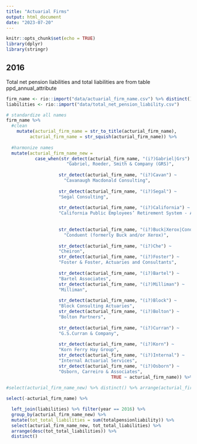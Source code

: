 ```yaml
---
title: "Actuarial Firms"
output: html_document
date: "2023-07-20"
---
```


```r
knitr::opts_chunk$set(echo = TRUE)
library(dplyr)
library(stringr)
```

## 2016
Total net pension liabilities and total liabilities are from table ppd_annual_attribute
```r
firm_name <- rio::import("data/actuarial_firm_name.csv") %>% distinct()
liabilities <- rio::import("data/total_net_pension_liability.csv")

# standardize all names
firm_name %>% 
  #clean
    mutate(acturial_firm_name = str_to_title(acturial_firm_name),
         acturial_firm_name = str_squish(acturial_firm_name)) %>% 
  
  #harmonize names
  mutate(acturial_firm_name_new = 
           case_when(str_detect(acturial_firm_name, "(i?)Gabriel|Grs") ~ 
                       "Gabriel, Roeder, Smith & Company (GRS)", 
                     
                    str_detect(acturial_firm_name, "(i?)Cavan") ~ 
                      "Cavanaugh Macdonald Consulting",
                    
                    str_detect(acturial_firm_name, "(i?)Segal") ~
                    "Segal Consulting",
                    
                    str_detect(acturial_firm_name, "(i?)California") ~
                    "California Public Employees’ Retirement System - Actuarial Office",
                    
                    
                    str_detect(acturial_firm_name, "(i?)Buck|Xerox|Conduent") ~ 
                      "Conduent (formerly Buck and/or Xerox)",
                    
                    str_detect(acturial_firm_name, "(i?)Che") ~
                    "Cheiron",
                    str_detect(acturial_firm_name, "(i?)Foster") ~
                    "Foster & Foster, Actuaries and Consultants",
                    
                    str_detect(acturial_firm_name, "(i?)Bartel") ~
                    "Bartel Associates",
                    str_detect(acturial_firm_name, "(i?)Milliman") ~
                    "Milliman",
                    
                    str_detect(acturial_firm_name, "(i?)Block") ~
                    "Block Consulting Actuaries",
                    str_detect(acturial_firm_name, "(i?)Bolton") ~
                    "Bolton Partners",
                    
                    str_detect(acturial_firm_name, "(i?)Curran") ~
                    "G.S.Curran & Company",
                    
                    str_detect(acturial_firm_name, "(i?)Korn") ~
                    "Korn Ferry Hay Group",
                    str_detect(acturial_firm_name, "(i?)Internal") ~
                    "Internal Actuarial Services",
                    str_detect(acturial_firm_name, "(i?)Osborn") ~
                    "Osborn, Carreiro & Associates",
                                        TRUE ~ acturial_firm_name)) %>% 
  
#select(acturial_firm_name_new) %>% distinct() %>% arrange(acturial_firm_name_new)

select(-acturial_firm_name) %>% 

  left_join(liabilities) %>% filter(year == 2016) %>% 
  group_by(acturial_firm_name_new) %>% 
  mutate(tot_total_liabilities = sum(totalpensionliability)) %>% 
  select(acturial_firm_name_new, tot_total_liabilities) %>% 
  arrange(desc(tot_total_liabilities)) %>% 
  distinct()
```

